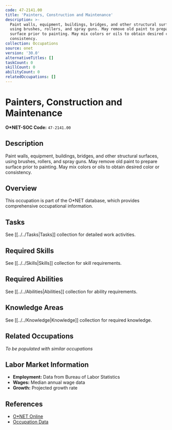 ```yaml
---
code: 47-2141.00
title: 'Painters, Construction and Maintenance'
description: >-
  Paint walls, equipment, buildings, bridges, and other structural surfaces,
  using brushes, rollers, and spray guns. May remove old paint to prepare
  surface prior to painting. May mix colors or oils to obtain desired color or
  consistency.
collection: Occupations
source: onet
version: '30.0'
alternativeTitles: []
taskCount: 0
skillCount: 0
abilityCount: 0
relatedOccupations: []
---
```

# Painters, Construction and Maintenance

**O*NET-SOC Code:** `47-2141.00`

## Description

Paint walls, equipment, buildings, bridges, and other structural surfaces, using brushes, rollers, and spray guns. May remove old paint to prepare surface prior to painting. May mix colors or oils to obtain desired color or consistency.

## Overview

This occupation is part of the O*NET database, which provides comprehensive occupational information.

## Tasks

See [[../../Tasks|Tasks]] collection for detailed work activities.

## Required Skills

See [[../../Skills|Skills]] collection for skill requirements.

## Required Abilities

See [[../../Abilities|Abilities]] collection for ability requirements.

## Knowledge Areas

See [[../../Knowledge|Knowledge]] collection for required knowledge.

## Related Occupations

*To be populated with similar occupations*

## Labor Market Information

- **Employment:** Data from Bureau of Labor Statistics
- **Wages:** Median annual wage data
- **Growth:** Projected growth rate

## References

- [O*NET Online](https://www.onetonline.org/link/summary/47-2141.00)
- [Occupation Data](https://www.onetcenter.org/)
